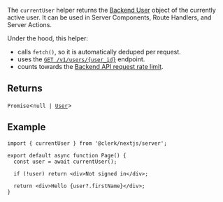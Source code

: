 The `currentUser` helper returns the [Backend User](/docs/references/backend/types/backend-user) object of the currently active user. It can be used in Server Components, Route Handlers, and Server Actions.

Under the hood, this helper:

- calls `fetch()`, so it is automatically deduped per request.
- uses the [`GET /v1/users/{user_id}`](/docs/reference/backend-api/tag/Users#operation/GetUser) endpoint.
- counts towards the [Backend API request rate limit](/docs/backend-requests/resources/rate-limits).

## Returns

`Promise`\<<code>null \| [User](../backend/user.mdx)</code>\>

## Example

```tsx {{ filename: 'app/page.tsx' }}
import { currentUser } from '@clerk/nextjs/server';

export default async function Page() {
  const user = await currentUser();

  if (!user) return <div>Not signed in</div>;

  return <div>Hello {user?.firstName}</div>;
}
```
